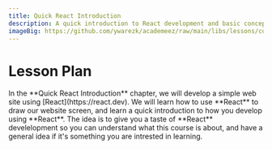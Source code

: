 ```yaml
---
title: Quick React Introduction
description: A quick introduction to React development and basic concepts.
imageBig: https://github.com/ywarezk/academeez/raw/main/libs/lessons/courses/express/cookies/thumbnail.png
---
```


# Lesson Plan

<div className="mt-7">
In the **Quick React Introduction** chapter, we will develop a simple web site using [React](https://react.dev).  
We will learn how to use **React** to draw our website screen, and learn a quick introduction to how you develop using **React**.  
The idea is to give you a taste of **React** develelopment so you can understand what this course is about, and have a general idea if it's something you are intrested in learning.

</div>
